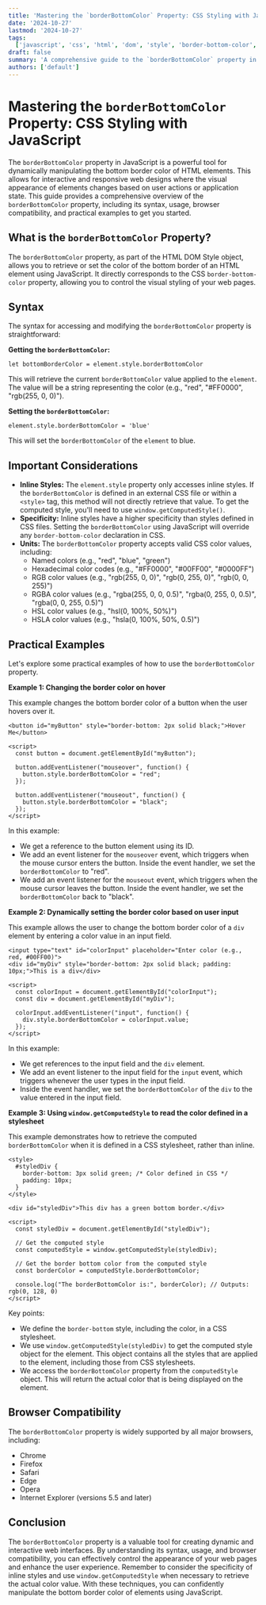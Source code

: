 ```yaml
---
title: 'Mastering the `borderBottomColor` Property: CSS Styling with JavaScript'
date: '2024-10-27'
lastmod: '2024-10-27'
tags:
  ['javascript', 'css', 'html', 'dom', 'style', 'border-bottom-color', 'styling', 'web-development']
draft: false
summary: 'A comprehensive guide to the `borderBottomColor` property in JavaScript, covering its usage, syntax, and practical examples for dynamic CSS styling of HTML elements.'
authors: ['default']
---
```


# Mastering the `borderBottomColor` Property: CSS Styling with JavaScript

The `borderBottomColor` property in JavaScript is a powerful tool for dynamically manipulating the bottom border color of HTML elements. This allows for interactive and responsive web designs where the visual appearance of elements changes based on user actions or application state. This guide provides a comprehensive overview of the `borderBottomColor` property, including its syntax, usage, browser compatibility, and practical examples to get you started.

## What is the `borderBottomColor` Property?

The `borderBottomColor` property, as part of the HTML DOM Style object, allows you to retrieve or set the color of the bottom border of an HTML element using JavaScript. It directly corresponds to the CSS `border-bottom-color` property, allowing you to control the visual styling of your web pages.

## Syntax

The syntax for accessing and modifying the `borderBottomColor` property is straightforward:

**Getting the `borderBottomColor`:**

```plaintext
let bottomBorderColor = element.style.borderBottomColor
```

This will retrieve the current `borderBottomColor` value applied to the `element`. The value will be a string representing the color (e.g., "red", "#FF0000", "rgb(255, 0, 0)").

**Setting the `borderBottomColor`:**

```plaintext
element.style.borderBottomColor = 'blue'
```

This will set the `borderBottomColor` of the `element` to blue.

## Important Considerations

- **Inline Styles:** The `element.style` property only accesses inline styles. If the `borderBottomColor` is defined in an external CSS file or within a `<style>` tag, this method will not directly retrieve that value. To get the computed style, you'll need to use `window.getComputedStyle()`.
- **Specificity:** Inline styles have a higher specificity than styles defined in CSS files. Setting the `borderBottomColor` using JavaScript will override any `border-bottom-color` declaration in CSS.
- **Units:** The `borderBottomColor` property accepts valid CSS color values, including:
  - Named colors (e.g., "red", "blue", "green")
  - Hexadecimal color codes (e.g., "#FF0000", "#00FF00", "#0000FF")
  - RGB color values (e.g., "rgb(255, 0, 0)", "rgb(0, 255, 0)", "rgb(0, 0, 255)")
  - RGBA color values (e.g., "rgba(255, 0, 0, 0.5)", "rgba(0, 255, 0, 0.5)", "rgba(0, 0, 255, 0.5)")
  - HSL color values (e.g., "hsl(0, 100%, 50%)")
  - HSLA color values (e.g., "hsla(0, 100%, 50%, 0.5)")

## Practical Examples

Let's explore some practical examples of how to use the `borderBottomColor` property.

**Example 1: Changing the border color on hover**

This example changes the bottom border color of a button when the user hovers over it.

```plaintext
<button id="myButton" style="border-bottom: 2px solid black;">Hover Me</button>

<script>
  const button = document.getElementById("myButton");

  button.addEventListener("mouseover", function() {
    button.style.borderBottomColor = "red";
  });

  button.addEventListener("mouseout", function() {
    button.style.borderBottomColor = "black";
  });
</script>
```

In this example:

- We get a reference to the button element using its ID.
- We add an event listener for the `mouseover` event, which triggers when the mouse cursor enters the button. Inside the event handler, we set the `borderBottomColor` to "red".
- We add an event listener for the `mouseout` event, which triggers when the mouse cursor leaves the button. Inside the event handler, we set the `borderBottomColor` back to "black".

**Example 2: Dynamically setting the border color based on user input**

This example allows the user to change the bottom border color of a `div` element by entering a color value in an input field.

```plaintext
<input type="text" id="colorInput" placeholder="Enter color (e.g., red, #00FF00)">
<div id="myDiv" style="border-bottom: 2px solid black; padding: 10px;">This is a div</div>

<script>
  const colorInput = document.getElementById("colorInput");
  const div = document.getElementById("myDiv");

  colorInput.addEventListener("input", function() {
    div.style.borderBottomColor = colorInput.value;
  });
</script>
```

In this example:

- We get references to the input field and the `div` element.
- We add an event listener to the input field for the `input` event, which triggers whenever the user types in the input field.
- Inside the event handler, we set the `borderBottomColor` of the `div` to the value entered in the input field.

**Example 3: Using `window.getComputedStyle` to read the color defined in a stylesheet**

This example demonstrates how to retrieve the computed `borderBottomColor` when it is defined in a CSS stylesheet, rather than inline.

```plaintext
<style>
  #styledDiv {
    border-bottom: 3px solid green; /* Color defined in CSS */
    padding: 10px;
  }
</style>

<div id="styledDiv">This div has a green bottom border.</div>

<script>
  const styledDiv = document.getElementById("styledDiv");

  // Get the computed style
  const computedStyle = window.getComputedStyle(styledDiv);

  // Get the border bottom color from the computed style
  const borderColor = computedStyle.borderBottomColor;

  console.log("The borderBottomColor is:", borderColor); // Outputs: rgb(0, 128, 0)
</script>
```

Key points:

- We define the `border-bottom` style, including the color, in a CSS stylesheet.
- We use `window.getComputedStyle(styledDiv)` to get the computed style object for the element. This object contains all the styles that are applied to the element, including those from CSS stylesheets.
- We access the `borderBottomColor` property from the `computedStyle` object. This will return the actual color that is being displayed on the element.

## Browser Compatibility

The `borderBottomColor` property is widely supported by all major browsers, including:

- Chrome
- Firefox
- Safari
- Edge
- Opera
- Internet Explorer (versions 5.5 and later)

## Conclusion

The `borderBottomColor` property is a valuable tool for creating dynamic and interactive web interfaces. By understanding its syntax, usage, and browser compatibility, you can effectively control the appearance of your web pages and enhance the user experience. Remember to consider the specificity of inline styles and use `window.getComputedStyle` when necessary to retrieve the actual color value. With these techniques, you can confidently manipulate the bottom border color of elements using JavaScript.

